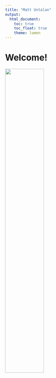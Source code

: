 ```yaml
---
title: "Matt Untalan"
output: 
  html_document:
    toc: true
    toc_float: true
    theme: lumen
---
```

# Welcome!

<img src="images/IMG_0229.JPG" style="width:50%">
